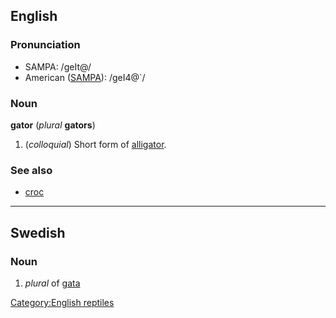 ==English==
===Pronunciation===
*SAMPA: /geIt@/
*American ([[SAMPA]]): /geI4@`/

===Noun===
'''gator''' (''plural'' '''gators''')

#(''colloquial'') Short form of [[alligator]].

===See also===
*[[croc]]

----

==Swedish==
===Noun===
#''plural'' of [[gata]]

[[Category:English reptiles]]